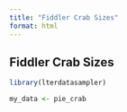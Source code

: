 ```yaml
---
title: "Fiddler Crab Sizes"
format: html
---
```


## Fiddler Crab Sizes

```r
library(lterdatasampler)
```

```r
my_data <- pie_crab
```



